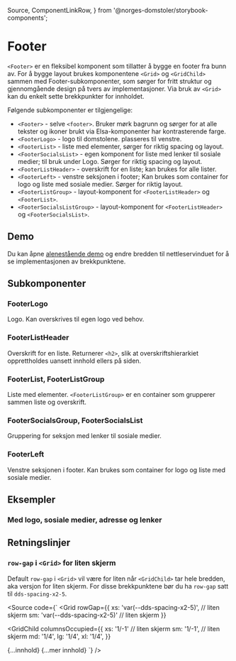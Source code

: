   Source,
  ComponentLinkRow,
} from '@norges-domstoler/storybook-components';

<Meta of={FooterStories} />

# Footer

<ComponentLinkRow
  docsHref="https://design.domstol.no/987b33f71/p/802ff0-button/b/32e1a2"
  figmaHref="https://www.figma.com/design/ewqSDmkgqDQ5PyOsRp4V5b/DDS-Komponenter?node-id=17100-91741"
  githubHref="https://github.com/domstolene/designsystem/tree/main/packages/components/src/components/Footer"
  withBottomSpacing
/>

`<Footer>` er en fleksibel komponent som tillatter å bygge en footer fra bunn av.
For å bygge layout brukes komponentene `<Grid>` og `<GridChild>` sammen med Footer-subkomponenter, som sørger for fritt struktur og gjennomgående design på tvers av implementasjoner.
Via bruk av `<Grid>` kan du enkelt sette brekkpunkter for innholdet.

Følgende subkomponenter er tilgjengelige:

- `<Footer>` - selve `<footer>`. Bruker mørk bagrunn og sørger for at alle tekster og ikoner brukt via Elsa-komponenter har kontrasterende farge.
- `<FooterLogo>` - logo til domstolene. plasseres til venstre.
- `<FooterList>` - liste med elementer, sørger for riktig spacing og layout.
- `<FooterSocialsList>` - egen komponent for liste med lenker til sosiale medier; til bruk under Logo. Sørger for riktig spacing og layout.
- `<FooterListHeader>` - overskrift for en liste; kan brukes for alle lister.
- `<FooterLeft>` - venstre seksjonen i footer; Kan brukes som container for logo og liste med sosiale medier. Sørger for riktig layout.
- `<FooterListGroup>` - layout-komponent for `<FooterListHeader>` og `<FooterList>`.
- `<FooterSocialsListGroup>` - layout-komponent for `<FooterListHeader>` og `<FooterSocialsList>`.

## Demo

Du kan åpne [alenestående demo](https://domstolene.github.io/designsystem/?path=/story/dds-components-components-footer--default) og endre bredden til nettleservinduet for å se implementasjonen av brekkpunktene.

<Canvas of={FooterStories.Default} />
<Controls of={FooterStories.Default} />

## Subkomponenter

### FooterLogo

Logo. Kan overskrives til egen logo ved behov.

<Canvas of={FooterStories.Logo} />
<ArgTypes of={FooterLogo} />

### FooterListHeader

Overskrift for en liste. Returnerer `<h2>`, slik at overskriftshierarkiet opprettholdes uansett innhold ellers på siden.

<Canvas of={FooterStories.ListHeader} />
<ArgTypes of={FooterListHeader} />

### FooterList, FooterListGroup

Liste med elementer. `<FooterListGroup>` er en container som grupperer sammen liste og overskrift.

<Canvas of={FooterStories.ListExample} />

### FooterSocialsGroup, FooterSocialsList

Gruppering for seksjon med lenker til sosiale medier.

<Canvas of={FooterStories.Socials} />

### FooterLeft

Venstre seksjonen i footer. Kan brukes som container for logo og liste med sosiale medier.

<Canvas of={FooterStories.Left} />

## Eksempler

### Med logo, sosiale medier, adresse og lenker

<Canvas of={FooterStories.FourColumns} />

## Retningslinjer

### `row-gap` i `<Grid>` for liten skjerm

Default `row-gap` i `<Grid>` vil være for liten når `<GridChild>` tar hele bredden, aka versjon for liten skjerm.
For disse brekkpunktene bør du ha `row-gap` satt til `dds-spacing-x2-5`.

<Source
  code={`
<Grid
  rowGap={{
      xs: 'var(--dds-spacing-x2-5)', // liten skjerm
      sm: 'var(--dds-spacing-x2-5)' // liten skjerm
    }}
 >
  <GridChild
  columnsOccupied={{
        xs: '1/-1' // liten skjerm
        sm: '1/-1', // liten skjerm
        md: '1/4',
        lg: '1/4',
        xl: '1/4',
      }}
  >
   {...innhold}
  </GridChild>
   {...mer innhold}
</Grid>
`}
/>
